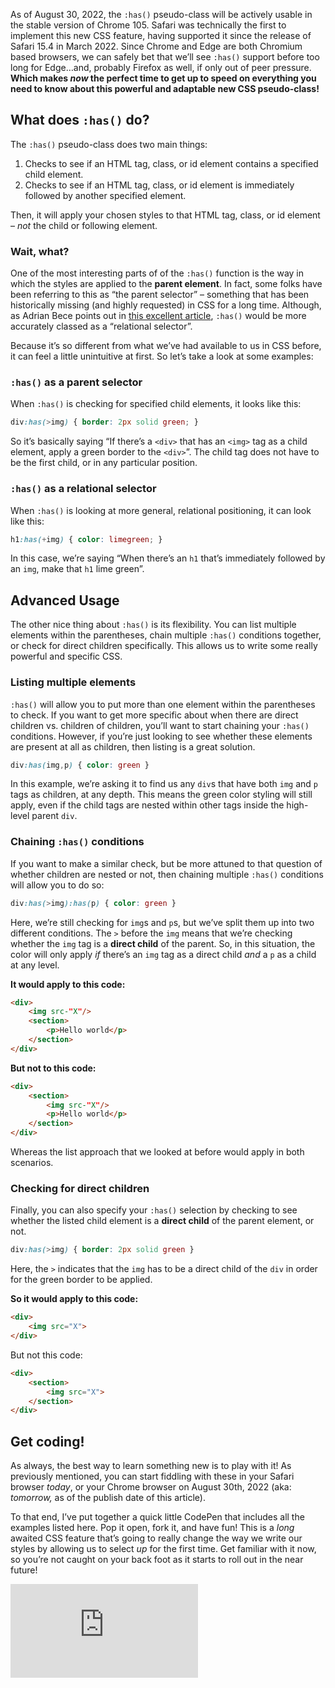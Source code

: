 As of August 30, 2022, the `:has()` pseudo-class will be actively usable in the stable version of Chrome 105. Safari was technically the first to implement this new CSS feature, having supported it since the release of Safari 15.4 in March 2022. Since Chrome and Edge are both Chromium based browsers, we can safely bet that we’ll see `:has()` support before too long for Edge…and, probably Firefox as well, if only out of peer pressure. **Which makes *now* the perfect time to get up to speed on everything you need to know about this powerful and adaptable new CSS pseudo-class!** 

## What does `:has()` do?

The `:has()` pseudo-class does two main things: 

1. Checks to see if an HTML tag, class, or id element contains a specified child element.
2. Checks to see if an HTML tag, class, or id element is immediately followed by another specified element. 

Then, it will apply your chosen styles to that HTML tag, class, or id element – *not* the child or following element. 

### Wait, what?

One of the most interesting parts of of the `:has()` function is the way in which the styles are applied to the **parent element**. In fact, some folks have been referring to this as “the parent selector” – something that has been historically missing (and highly requested) in CSS for a long time. Although, as Adrian Bece points out in [this excellent article](https://www.smashingmagazine.com/2021/06/has-native-css-parent-selector/), `:has()` would be more accurately classed as a “relational selector”. 

Because it’s so different from what we’ve had available to us in CSS before, it can feel a little unintuitive at first. So let’s take a look at some examples:  

### `:has()` as a parent selector

When `:has()` is checking for specified child elements, it looks like this: 

```css
div:has(>img) { border: 2px solid green; } 
```

So it’s basically saying “If there’s a `<div>` that has an `<img>` tag as a child element, apply a green border to the `<div>`”. The child tag does not have to be the first child, or in any particular position. 

### `:has()` as a relational selector

 When `:has()` is looking at more general, relational positioning, it can look like this: 

```css
h1:has(+img) { color: limegreen; }
```

In this case, we’re saying “When there’s an `h1` that’s immediately followed by an `img`, make that `h1` lime green”. 

## Advanced Usage

The other nice thing about `:has()` is its flexibility. You can list multiple elements within the parentheses, chain multiple `:has()` conditions together, or check for direct children specifically. This allows us to write some really powerful and specific CSS.  

### Listing multiple elements

`:has()` will allow you to put more than one element within the parentheses to check.  If you want to get more specific about when there are direct children vs. children of children, you’ll want to start chaining your `:has()` conditions. However, if you’re just looking to see whether these elements are present at all as children, then listing is a great solution. 

```css
div:has(img,p) { color: green } 
```

In this example, we’re asking it to find us any `div`s that have both `img` and `p` tags as children, at any depth. This means the green color styling will still apply, even if the child tags are nested within other tags inside the high-level parent `div`. 

### Chaining `:has()` conditions

If you want to make a similar check, but be more attuned to that question of whether children are nested or not, then chaining multiple `:has()` conditions will allow you to do so: 

```css
div:has(>img):has(p) { color: green }
```

Here, we’re still checking for `img`s and `p`s, but we’ve split them up into two different conditions. The `>` before the `img` means that we’re checking whether the `img` tag is a **direct child** of the parent. So, in this situation, the color will only apply *if* there’s an `img` tag as a direct child *and* a `p` as a child at any level. 

**It would apply to this code:** 

```html
<div> 
	<img src-"X"/>
	<section>
		<p>Hello world</p>
	</section>
</div>
```

**But not to this code:** 

```html
<div> 
	<section>
		<img src-"X"/>
		<p>Hello world</p>
	</section>
</div>
```

Whereas the list approach that we looked at before would apply in both scenarios. 

### Checking for direct children

Finally, you can also specify your `:has()` selection by checking to see whether the listed child element is a **direct child** of the parent element, or not. 

```css
div:has(>img) { border: 2px solid green } 
```

Here, the `>` indicates that the `img` has to be a direct child of the `div` in order for the green border to be applied. 

**So it would apply to this code:** 

```html
<div>
	<img src="X">
</div>
```

But not this code: 

```html
<div>
	<section>
		<img src="X">
	</section>
</div>
```

## Get coding!

As always, the best way to learn something new is to play with it! As previously mentioned, you can start fiddling with these in your Safari browser *today*, or your Chrome browser on August 30th, 2022 (aka: *tomorrow,* as of the publish date of this article).  

To that end, I’ve put together a quick little CodePen that includes all the examples listed here. Pop it open, fork it, and have fun! This is a *long* awaited CSS feature that’s going to really change the way we write our styles by allowing us to select *up* for the first time. Get familiar with it now, so you’re not caught on your back foot as it starts to roll out in the near future! 

<iframe scrolling="no" title=":has() examples" src="https://codepen.io/kathryngrayson/embed/ZExgzMg?default-tab=html%2Cresult" frameborder="no" loading="lazy" allowtransparency="true" allowfullscreen="true">
  See the Pen <a href="https://codepen.io/kathryngrayson/pen/ZExgzMg">
  :has() examples</a> by Kathryn Grayson Nanz (<a href="https://codepen.io/kathryngrayson">@kathryngrayson</a>)
  on <a href="https://codepen.io">CodePen</a>.
</iframe>